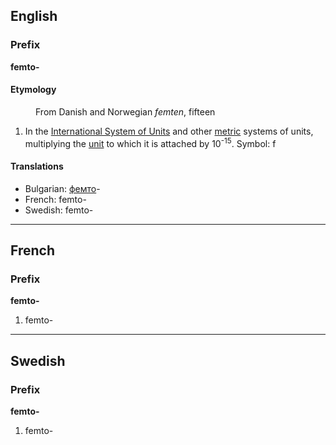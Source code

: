 ==English==
===Prefix===
'''femto-'''

====Etymology====
:From Danish and Norwegian ''femten'', fifteen

#In the [[International System of Units]] and other [[metric]] systems of units, multiplying the [[unit]] to which it is attached by 10<sup>-15</sup>. Symbol: f

====Translations====

*Bulgarian: [[фемто]]-
*French: femto-
*Swedish: femto-

----
==French==
===Prefix===
'''femto-'''

#femto-

----

==Swedish==
===Prefix===
'''femto-'''

#femto-